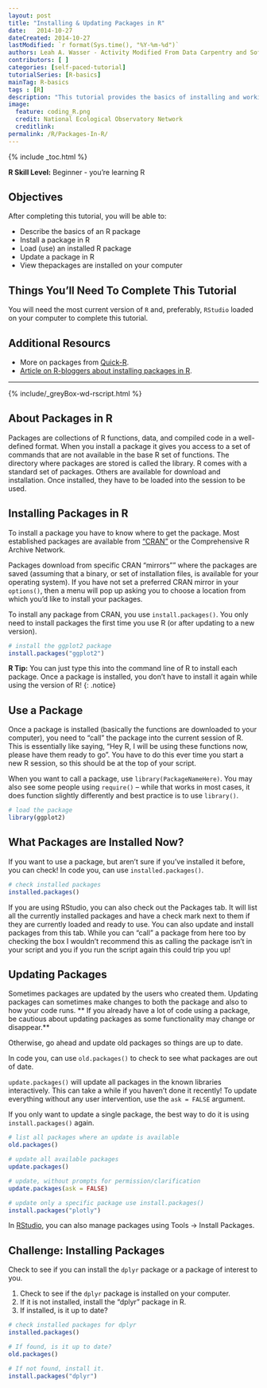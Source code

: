 ```yaml
---
layout: post
title: "Installing & Updating Packages in R"
date:   2014-10-27
dateCreated: 2014-10-27
lastModified: `r format(Sys.time(), "%Y-%m-%d")`
authors: Leah A. Wasser - Activity Modified From Data Carpentry and Software Carpentry 
contributors: [ ]
categories: [self-paced-tutorial]
tutorialSeries: [R-basics]
mainTag: R-basics
tags : [R]
description: "This tutorial provides the basics of installing and working with packages in R"
image:
  feature: coding_R.png
  credit: National Ecological Observatory Network
  creditlink:
permalink: /R/Packages-In-R/
---
```


{% include _toc.html %}

**R Skill Level:** Beginner - you're learning R

<div id="objectives" markdown="1">

# Objectives
After completing this tutorial, you will be able to: 

* Describe the basics of an R package
* Install a package in R
* Load (use) an installed R package
* Update a package in R
* View thepackages are installed on your computer 

## Things You’ll Need To Complete This Tutorial
You will need the most current version of `R` and, preferably, `RStudio` loaded
on your computer to complete this tutorial.

## Additional Resourcs

* More on packages from <a href="http://www.statmethods.net/interface/packages.html" target="_blank">Quick-R</a>.
* <a href="http://www.r-bloggers.com/installing-r-packages/" target="_blank">Article on R-bloggers about installing packages in R</a>. 

****

{% include/_greyBox-wd-rscript.html %}

</div>

## About Packages in R

Packages are collections of R functions, data, and compiled code in a 
well-defined format. When you install a package it gives you access to a set 
of commands that are not available in the base R set of functions. The directory
where packages are stored is called the library. R comes with a standard set of 
packages. Others are available for download and installation. Once installed, 
they have to be loaded into the session to be used.

## Installing Packages in R
To install a package you have to know where to get the package.  Most established
packages are available from 
<a href="http://cran.r-project.org/" target="_blank">"CRAN"</a> or the Comprehensive
R Archive Network. 

Packages download from specific CRAN "mirrors"" where the packages are saved 
(assuming that a binary, or set of installation files, is available for your 
operating system). If you have not set a preferred CRAN mirror in your 
`options()`, then a menu will pop up asking you to choose a location from which 
you'd like to install your packages.

To install any package from CRAN, you use `install.packages()`.  You only need to 
install packages the first time you use R (or after updating to a new version). 

``` r
# install the ggplot2 package
install.packages("ggplot2")  
```

<i class="fa fa-star"></i> **R Tip:** You can just type this into the command 
line of R to install each package. Once a package is installed, you don't have 
to install it again while using the version of R!
{: .notice}


## Use a Package

Once a package is installed (basically the functions are downloaded to your 
computer), you need to "call" the package into the current session of R.  This 
is essentially like saying, "Hey R, I will be using these functions now, please 
have them ready to go".  You have to do this ever time you start a new R session,
so this should be at the top of your script. 

When you want to call a package, use `library(PackageNameHere)`. You may also 
see some people using `require()` -- while that works in most cases, it does 
function slightly differently and best practice is to use `library()`.  

``` r
# load the package
library(ggplot2)
```
 
## What Packages are Installed Now? 

If you want to use a package, but aren't sure if you've installed it before,
you can check! In code you, can use `installed.packages()`.  

``` r

# check installed packages
installed.packages()
```

If you are using RStudio, you can also check out the Packages tab. It will list
all the currently installed packages and have a check mark next to them if they 
are currently loaded and ready to use. You can also update and install packages
from this tab.  While you can "call" a package from here too by checking the box
I wouldn't recommend this as calling the package isn't in your script and you 
if you run the script again this could trip you up!

## Updating Packages

Sometimes packages are updated by the users who created them. Updating packages 
can sometimes make changes to both the package and also to how your code runs. 
** If you already have a lot of code using a package, be cautious about updating 
packages as some functionality may change or disappear.**  

Otherwise, go ahead and update old packages so things are up to date.

In code you, can use `old.packages()` to check to see what packages are out of 
date. 

`update.packages()` will update all packages in the known libraries 
interactively. This can take a while if you haven't done it recently! To update 
everything without any user intervention, use the `ask = FALSE` argument.

If you only want to update a single package, the best way to do it is using
`install.packages()` again.

``` r

# list all packages where an update is available
old.packages()

# update all available packages
update.packages()

# update, without prompts for permission/clarification
update.packages(ask = FALSE)

# update only a specific package use install.packages()
install.packages("plotly")

```

In <a href="http://www.rstudio.com/" target="_blank">RStudio</a>, you can also 
manage packages using Tools -> Install Packages.

<div id="challenge" markdown="1">

## Challenge: Installing Packages

Check to see if you can install the `dplyr` package or a package of interest to
you. 

1. Check to see if the `dplyr` package is installed on your computer.
1. If it is not installed, install the "dplyr" package in R.
1. If installed, is it up to date? 

</div>

``` r

# check installed packages for dplyr
installed.packages()

# If found, is it up to date? 
old.packages()

# If not found, install it. 
install.packages("dplyr")

```


